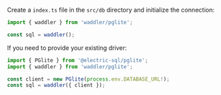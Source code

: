 Create a `index.ts` file in the `src/db` directory and initialize the connection:

```typescript copy
import { waddler } from 'waddler/pglite';

const sql = waddler();
```

If you need to provide your existing driver:

```typescript copy
import { PGlite } from '@electric-sql/pglite';
import { waddler } from 'waddler/pglite';

const client = new PGlite(process.env.DATABASE_URL!);
const sql = waddler({ client });
```